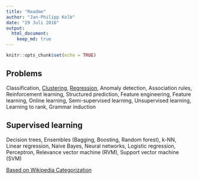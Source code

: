 ```yaml
---
title: "Readme"
author: "Jan-Philipp Kolb"
date: "29 Juli 2016"
output:
  html_document:
    keep_md: true
---
```


```r
knitr::opts_chunk$set(echo = TRUE)
```

## Problems

Classification, [Clustering](https://github.com/Japhilko/DataAnalysis/blob/master/UseCases/Wiki_GermanCities.md), [Regression](https://github.com/Japhilko/DataAnalysis/tree/master/Regression), 
Anomaly detection, Association rules, Reinforcement learning, Structured prediction, Feature engineering, Feature learning, Online learning, Semi-supervised learning, Unsupervised learning, Learning to rank, Grammar induction 

## Supervised learning

Decision trees, Ensembles (Bagging, Boosting, Random forest), k-NN, Linear regression, Naive Bayes, Neural networks, Logistic regression, Perceptron, Relevance vector machine (RVM), Support vector machine (SVM) 

[Based on Wikipedia Categorization ](https://en.wikipedia.org/wiki/Machine_learning)